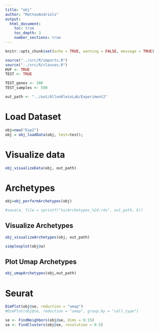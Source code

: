```yaml
---
title: "obj"
author: "MatteoAndriolo"
output: 
  html_document: 
    toc: true
    toc_depth: 3
    number_sections: true
---
```


```r
knitr::opts_chunk$set(echo = TRUE, warning = FALSE, message = TRUE)
```

```r
source("../src/R/imports.R")
source("../src/R/classes.R")
HVF <- TRUE
TEST <- TRUE 

TEST_genes <- 300
TEST_samples <- 500

out_path <- "../out/AllonKleinLab/Experiment2"
```

# Load Dataset
```r
obj=new("Exp2")
obj = obj_loadData(obj, test=test);
```
# Visualize data

```r
obj_visualizeData(obj, out_path)
```


# Archetypes
```r

obj=obj_performArchetypes(obj)

#save(a, file = sprintf("%s/Archetypes_%2d.rds", out_path, k))
```

## Visualize Archetypes
```r
obj_visualizeArchetypes(obj, out_path)
```

```r
simplexplot(obj@a)
```


## Plot Umap Archetypes

```r
obj_umapArchetypes(obj,out_path)
```


# Seurat
```r
DimPlot(obj@se, reduction = "umap")
#DimPlot(obj@se, reduction = "umap", group.by = "cell_type")
```

```r
se <- FindNeighbors(obj@se, dims = 6:15)
se <- FindClusters(obj@se, resolution = 0.5)
```
